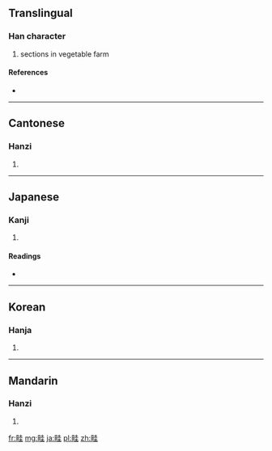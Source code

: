 ==Translingual==

===Han character===
{{Han char|rn=102|rad=田|as=06|sn=11|four=6401<sub>4</sub>|canj=田土土 (WGG)}}

# sections in vegetable farm

====References====
* {{Han ref|kx=0762.110|dkj=21842|dj=1172.100|hdz=42539.090|uh=7566|ud=30054|bh=B2A5|bd=45733}}

----

==Cantonese==

===Hanzi===
{{yue-hanzi|jyut=|y=kwai4}}

# {{defn|lang=yue|sort=田06}}

----

==Japanese==

===Kanji===
{{ja-kanji|grade=|rs=田06}}

# {{defn|lang=ja|sort=田06}}

====Readings====
* {{ja-readings|on=[[けい]] (kei)|kun=[[うね]] (une)|nanori=}}

----

==Korean==

===Hanja===
{{ko-hanja|hangeul=휴|eumhun=|rv=hyu|mr=hyu|y=hyu}}

# {{defn|lang=ko|sort=田06}}

----

==Mandarin==

===Hanzi===
{{cmn-hanzi|pin=[[qí]] ([[qi2]])|wg=ch'i<sup>2</sup>}}

# {{defn|lang=cmn|sort=田06}}

[[fr:畦]]
[[mg:畦]]
[[ja:畦]]
[[pl:畦]]
[[zh:畦]]